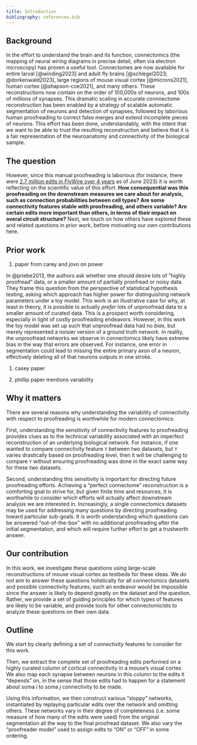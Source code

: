 ```yaml
---
title: Introduction
bibliography: references.bib
---
```


::: justify
## Background

In the effort to understand the brain and its function, connectomics (the mapping of neural wiring diagrams in precise detail, often via electron microscopy) has proven a useful tool. Connectomes are now available for entire larval [@winding2023] and adult fly brains [@schlegel2023; @dorkenwald2023], large regions of mouse visual cortex [@microns2021], human cortex [@shapson-coe2021], and many others. These reconstructions now contain on the order of 100,000s of neurons, and 100s of millions of synapses. This dramatic scaling in accurate connnectome reconstruction has been enabled by a strategy of scalable automatic segmentation of neurons and detection of synapses, followed by laborious human proofreading to correct false merges and extend incomplete pieces of neurons. This effort has been done, understandably, with the intent that we want to be able to trust the resulting reconstruction and believe that it is a fair representation of the neuroanatomy and connectivity of the biological sample.

## The question

However, since this manual proofreading is laborious (for instance, there were [2.7 million edits in FlyWire over 4 years](https://x.com/FlyWireNews/status/1674886396564193281?s=20) as of June 2023) it is worth reflecting on the scientific value of this effort. **How consequential was this proofreading on the downstream measures we care about for analysis, such as connection probabilities between cell types? Are some connectivity features stable with proofreading, and others variable? Are certain edits more important than others, in terms of their impact on overal circuit structure?** Next, we touch on how others have explored these and related questions in prior work, before motivating our own contributions here.

## Prior work

1.  paper from carey and jovo on power

In @priebe2013, the authors ask whether one should desire lots of "highly proofread" data, or a smaller amount of partially proofread or noisy data. They frame this question from the perspective of statistical hypothesis testing, asking which approach has higher power for distinguishing network parameters under a toy model. This work is an illustrative case for why, at least in theory, it is possible to actually *prefer* lots of unproofread data to a smaller amount of curated data. This is a prospect worth considering, especially in light of costly proofreading endeavors. However, in this work the toy model was set up such that unproofread data had no *bias*, but merely represented a noisier version of a ground truth network. In reality, the unproofread networks we observe in connectomics likely have extreme bias in the way that errors are observed. For instance, one error in segmentation could lead to missing the entire primary axon of a neuron, effectively deleting all of that neurons outputs in one stroke.

1.  casey paper

2.  phillip paper mentions variability

## Why it matters

There are several reasons why understanding the variability of connectivity with respect to proofreading is worthwhile for modern connectomics:

First, understanding the sensitivity of connectivity features to proofreading provides clues as to the technical variability associated with an imperfect reconstruction of an underlying biological network. For instance, if one wanted to compare connectivity feature `Y` between two datasets, but `Y` varies drastically based on proofreading level, then it will be challenging to compare `Y` without ensuring proofreading was done in the exact same way for these two datasets.

Second, understanding this sensitivity is important for directing future proofreading efforts. Achieving a "perfect connectome" reconstruction is a comforting goal to strive for, but given finite time and resources, it is worthwhile to consider which efforts will actually affect downstream analysis we are interested in. Increasingly, a single connectomics datasets may be used for addressing many questions by directing proofreading toward particular sub-goals. It is worth understanding which questions can be answered "out-of-the-box" with no additional proofreading after the initial segmentation, and which will require further effort to get a trustworth answer.

## Our contribution

In this work, we investigate these questions using large-scale reconstructions of mouse visual cortex as testbeds for these ideas. We *do not* aim to answer these questions holistically for all connectomics datasets and possible connectivity features; such an endeavor would be impossible since the answer is likely to depend greatly on the dataset and the question. Rather, we provide a set of guiding principles for which types of features are likely to be variable, and provide tools for other connectomicists to analyze these questions on their own data.

## Outline

We start by clearly defining a set of connectivity features to consider for this work.

Then, we extract the complete set of proofreading edits performed on a highly curated column of cortical connectivity in a mouse's visual cortex. We also map each synapse between neurons in this column to the edits it "depends" on, in the sense that those edits had to happen for a statement about soma $i$ to soma $j$ connectivity to be made.

Using this information, we then construct various "sloppy" networks, instantiated by replaying particular edits over the network and omitting others. These networks vary in their degree of completeness (i.e. some measure of how many of the edits were used) from the original segmentation all the way to the final proofread dataset. We also vary the "proofreader model" used to assign edits to "ON" or "OFF" in some ordering.
:::